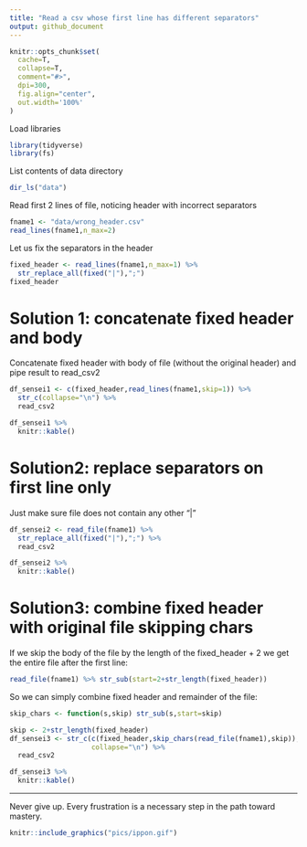 ```yaml
---
title: "Read a csv whose first line has different separators"
output: github_document
---
```


```r
knitr::opts_chunk$set(
  cache=T,
  collapse=T,
  comment="#>",
  dpi=300,
  fig.align="center",
  out.width='100%'
)
```

Load libraries

```r
library(tidyverse)
library(fs)
```

List contents of data directory

```r
dir_ls("data")
```

Read first 2 lines of file, noticing header with incorrect separators

```r
fname1 <- "data/wrong_header.csv"
read_lines(fname1,n_max=2)
```

Let us fix the separators in the header

```r
fixed_header <- read_lines(fname1,n_max=1) %>%
  str_replace_all(fixed("|"),";")
fixed_header
```

# Solution 1: concatenate fixed header and body

Concatenate fixed header with body of file (without the original header) and pipe result to read_csv2

```r
df_sensei1 <- c(fixed_header,read_lines(fname1,skip=1)) %>%
  str_c(collapse="\n") %>%
  read_csv2
```

```r
df_sensei1 %>%
  knitr::kable()
```

# Solution2: replace separators on first line only

Just make sure file does not contain any other "|" 

```r
df_sensei2 <- read_file(fname1) %>%
  str_replace_all(fixed("|"),";") %>%
  read_csv2
```

```r
df_sensei2 %>%
  knitr::kable()
```

# Solution3: combine fixed header with original file skipping chars

If we skip the body of the file by the length of the fixed_header + 2 we get the entire file after the first line:

```r
read_file(fname1) %>% str_sub(start=2+str_length(fixed_header))
```

So we can simply combine fixed header and remainder of the file:
   
```r
skip_chars <- function(s,skip) str_sub(s,start=skip)

skip <- 2+str_length(fixed_header)
df_sensei3 <- str_c(c(fixed_header,skip_chars(read_file(fname1),skip)),
                    collapse="\n") %>%
  read_csv2
```

```r
df_sensei3 %>%
  knitr::kable()
```


***

Never give up. Every frustration is a necessary step in the path toward mastery.

```r
knitr::include_graphics("pics/ippon.gif")
```

